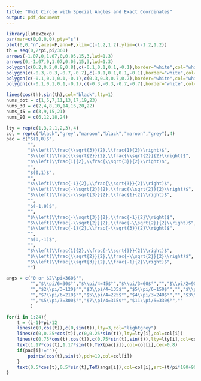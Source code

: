 ```yaml
---
title: "Unit Circle with Special Angles and Exact Coordinates"
output: pdf_document
---
```


```r
library(latex2exp)
par(mar=c(0,0,0,0),pty="s")
plot(0,0,"n",axes=F,ann=F,xlim=c(-1.2,1.2),ylim=c(-1.2,1.2))
th = seq(0,2*pi,pi/360)
arrows(-1.07,0,1.07,0,0.05,15,3,lwd=1.3)
arrows(0,-1.07,0,1.07,0.05,15,3,lwd=1.3)
polygon(c(0.2,0.2,0.8,0.8),c(-0.1,0.1,0.1,-0.1),border="white",col="white")
polygon(c(-0.3,-0.3,-0.7,-0.7),c(-0.1,0.1,0.1,-0.1),border="white",col="white")
polygon(c(-0.1,0.1,0.1,-0.1),c(0.3,0.3,0.7,0.7),border="white",col="white")
polygon(c(-0.1,0.1,0.1,-0.1),c(-0.3,-0.3,-0.7,-0.7),border="white",col="white")

lines(cos(th),sin(th),col="black",lty=1)
nums_dot = c(1,5,7,11,13,17,19,23)
nums_30 = c(2,4,8,10,14,16,20,22)
nums_45 = c(3,9,15,21)
nums_90 = c(6,12,18,24)

lty = rep(c(1,3,2,1,2,3),4)
col = rep(c("black","grey","maroon","black","maroon","grey"),4)
pac = c("$(1,0)$",
        "",
        "$\\left(\\frac{\\sqrt{3}}{2},\\frac{1}{2}\\right)$",
        "$\\left(\\frac{\\sqrt{2}}{2},\\frac{\\sqrt{2}}{2}\\right)$",
        "$\\left(\\frac{1}{2},\\frac{\\sqrt{3}}{2}\\right)$",
        "",
        "$(0,1)$",
        "",
        "$\\left(\\frac{-1}{2},\\frac{\\sqrt{3}}{2}\\right)$",
        "$\\left(\\frac{-\\sqrt{2}}{2},\\frac{\\sqrt{2}}{2}\\right)$",
        "$\\left(\\frac{-\\sqrt{3}}{2},\\frac{1}{2}\\right)$",
        "",
        "$(-1,0)$",
        "",
        "$\\left(\\frac{-\\sqrt{3}}{2},\\frac{-1}{2}\\right)$",
        "$\\left(\\frac{-\\sqrt{2}}{2},\\frac{-\\sqrt{2}}{2}\\right)$",
        "$\\left(\\frac{-1}{2},\\frac{-\\sqrt{3}}{2}\\right)$",
        "",
        "$(0,-1)$",
        "",
        "$\\left(\\frac{1}{2},\\frac{-\\sqrt{3}}{2}\\right)$",
        "$\\left(\\frac{\\sqrt{2}}{2},\\frac{-\\sqrt{2}}{2}\\right)$",
        "$\\left(\\frac{\\sqrt{3}}{2},\\frac{-1}{2}\\right)$",
        "")

angs = c("0 or $2\\pi=360$°",
         "","$\\pi/6=30$°","$\\pi/4=45$°","$\\pi/3=60$°","","$\\pi/2=90$°",
         "","$2\\pi/3=120$°","$3\\pi/4=135$°","$5\\pi/6=150$°","","$\\pi=180$°",
         "","$7\\pi/6=210$°","$5\\pi/4=225$°","$4\\pi/3=240$°","","$3\\pi/2=270$°",
         "","$5\\pi/3=300$°","$7\\pi/4=315$°","$11\\pi/6=330$°",""
         )

for(i in 1:24){
    t = (i-1)*pi/12
    lines(c(0,cos(t)),c(0,sin(t)),lty=3,col="lightgrey")
    lines(c(0,0.25*cos(t)),c(0,0.25*sin(t)),lty=lty[i],col=col[i])
    lines(c(0.75*cos(t),cos(t)),c(0.75*sin(t),sin(t)),lty=lty[i],col=col[i])
    text(1.17*cos(t),1.17*sin(t),TeX(pac[i]),col=col[i],cex=0.8)
    if(pac[i]!=""){
        points(cos(t),sin(t),pch=19,col=col[i])
    }
    text(0.5*cos(t),0.5*sin(t),TeX(angs[i]),col=col[i],srt=(t/pi*180+90)%%180-90,cex=1)
}
```